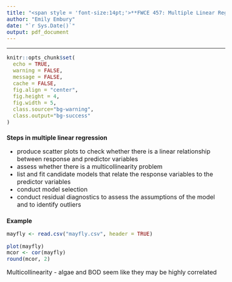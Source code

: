 ```yaml
---
title: "<span style = 'font-size:14pt;'>**FWCE 457: Multiple Linear Regression Class Notes </span>**"
author: "Emily Embury"
date: "`r Sys.Date()`"
output: pdf_document
---
```

<style type="text/css">
/* Whole document: */
body{
  font-size: 12pt;
}
/* Headers */
h1{
  font-size: 12pt;
}
</style>

---

```r
knitr::opts_chunk$set(
  echo = TRUE,              
  warning = FALSE,       
  message = FALSE,  
  cache = FALSE,        
  fig.align = "center", 
  fig.height = 4,
  fig.width = 5,
  class.source="bg-warning",
  class.output="bg-success"
)

```

# **Steps in multiple linear regression**

  - produce scatter plots to check whether there is a linear relationship between response and predictor variables
  - assess whether there is a multicollinearity problem
  - list and fit candidate models that relate the response variables to the predictor variables
  - conduct model selection
  - conduct residual diagnostics to assess the assumptions of the model and to identify outliers
  
  
# **Example**

```r
mayfly <- read.csv("mayfly.csv", header = TRUE)

plot(mayfly)
mcor <- cor(mayfly)
round(mcor, 2)
```

Multicollinearity
  - algae and BOD seem like they may be highly correlated